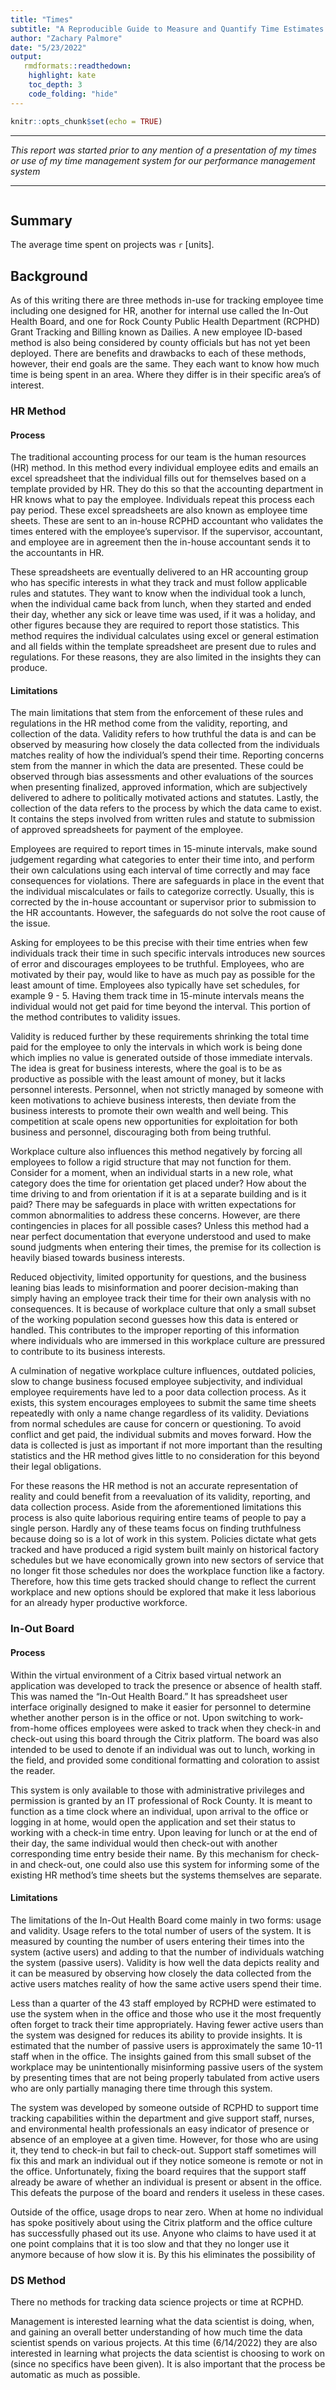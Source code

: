 ```yaml
---
title: "Times"
subtitle: "A Reproducible Guide to Measure and Quantify Time Estimates of Projects"
author: "Zachary Palmore"
date: "5/23/2022"
output: 
   rmdformats::readthedown:
    highlight: kate
    toc_depth: 3
    code_folding: "hide"
---
```


```r
knitr::opts_chunk$set(echo = TRUE)
```

<hr/>

<i>This report was started prior to any mention of a presentation of my times or use of my time management system for our performance management system</i>

<hr/>

```r

```

## Summary

The average time spent on projects was `r` [units].

## Background

As of this writing there are three methods in-use for tracking employee time including one designed for HR, another for internal use called the In-Out Health Board, and one for Rock County Public Health Department (RCPHD) Grant Tracking and Billing known as Dailies. A new employee ID-based method is also being considered by county officials but has not yet been deployed. There are benefits and drawbacks to each of these methods, however, their end goals are the same. They each want to know how much time is being spent in an area. Where they differ is in their specific area's of interest.

### HR Method

#### Process

The traditional accounting process for our team is the human resources (HR) method. In this method every individual employee edits and emails an excel spreadsheet that the individual fills out for themselves based on a template provided by HR. They do this so that the accounting department in HR knows what to pay the employee. Individuals repeat this process each pay period. These excel spreadsheets are also known as employee time sheets. These are sent to an in-house RCPHD accountant who validates the times entered with the employee's supervisor. If the supervisor, accountant, and employee are in agreement then the in-house accountant sends it to the accountants in HR.

These spreadsheets are eventually delivered to an HR accounting group who has specific interests in what they track and must follow applicable rules and statutes. They want to know when the individual took a lunch, when the individual came back from lunch, when they started and ended their day, whether any sick or leave time was used, if it was a holiday, and other figures because they are required to report those statistics. This method requires the individual calculates using excel or general estimation and all fields within the template spreadsheet are present due to rules and regulations. For these reasons, they are also limited in the insights they can produce.

#### Limitations

The main limitations that stem from the enforcement of these rules and regulations in the HR method come from the validity, reporting, and collection of the data. Validity refers to how truthful the data is and can be observed by measuring how closely the data collected from the individuals matches reality of how the individual's spend their time. Reporting concerns stem from the manner in which the data are presented. These could be observed through bias assessments and other evaluations of the sources when presenting finalized, approved information, which are subjectively delivered to adhere to politically motivated actions and statutes. Lastly, the collection of the data refers to the process by which the data came to exist. It contains the steps involved from written rules and statute to submission of approved spreadsheets for payment of the employee.

Employees are required to report times in 15-minute intervals, make sound judgement regarding what categories to enter their time into, and perform their own calculations using each interval of time correctly and may face consequences for violations. There are safeguards in place in the event that the individual miscalculates or fails to categorize correctly. Usually, this is corrected by the in-house accountant or supervisor prior to submission to the HR accountants. However, the safeguards do not solve the root cause of the issue.

Asking for employees to be this precise with their time entries when few individuals track their time in such specific intervals introduces new sources of error and discourages employees to be truthful. Employees, who are motivated by their pay, would like to have as much pay as possible for the least amount of time. Employees also typically have set schedules, for example 9 - 5. Having them track time in 15-minute intervals means the individual would not get paid for time beyond the interval. This portion of the method contributes to validity issues.

Validity is reduced further by these requirements shrinking the total time paid for the employee to only the intervals in which work is being done which implies no value is generated outside of those immediate intervals. The idea is great for business interests, where the goal is to be as productive as possible with the least amount of money, but it lacks personnel interests. Personnel, when not strictly managed by someone with keen motivations to achieve business interests, then deviate from the business interests to promote their own wealth and well being. This competition at scale opens new opportunities for exploitation for both business and personnel, discouraging both from being truthful.

Workplace culture also influences this method negatively by forcing all employees to follow a rigid structure that may not function for them. Consider for a moment, when an individual starts in a new role, what category does the time for orientation get placed under? How about the time driving to and from orientation if it is at a separate building and is it paid? There may be safeguards in place with written expectations for common abnormalities to address these concerns. However, are there contingencies in places for all possible cases? Unless this method had a near perfect documentation that everyone understood and used to make sound judgments when entering their times, the premise for its collection is heavily biased towards business interests.

Reduced objectivity, limited opportunity for questions, and the business leaning bias leads to misinformation and poorer decision-making than simply having an employee track their time for their own analysis with no consequences. It is because of workplace culture that only a small subset of the working population second guesses how this data is entered or handled. This contributes to the improper reporting of this information where individuals who are immersed in this workplace culture are pressured to contribute to its business interests.

A culmination of negative workplace culture influences, outdated policies, slow to change business focused employee subjectivity, and individual employee requirements have led to a poor data collection process. As it exists, this system encourages employees to submit the same time sheets repeatedly with only a name change regardless of its validity. Deviations from normal schedules are cause for concern or questioning. To avoid conflict and get paid, the individual submits and moves forward. How the data is collected is just as important if not more important than the resulting statistics and the HR method gives little to no consideration for this beyond their legal obligations.

For these reasons the HR method is not an accurate representation of reality and could benefit from a reevaluation of its validity, reporting, and data collection process. Aside from the aforementioned limitations this process is also quite laborious requiring entire teams of people to pay a single person. Hardly any of these teams focus on finding truthfulness because doing so is a lot of work in this system. Policies dictate what gets tracked and have produced a rigid system built mainly on historical factory schedules but we have economically grown into new sectors of service that no longer fit those schedules nor does the workplace function like a factory. Therefore, how this time gets tracked should change to reflect the current workplace and new options should be explored that make it less laborious for an already hyper productive workforce.

### In-Out Board

#### Process

Within the virtual environment of a Citrix based virtual network an application was developed to track the presence or absence of health staff. This was named the "In-Out Health Board." It has spreadsheet user interface originally designed to make it easier for personnel to determine whether another person is in the office or not. Upon switching to work-from-home offices employees were asked to track when they check-in and check-out using this board through the Citrix platform. The board was also intended to be used to denote if an individual was out to lunch, working in the field, and provided some conditional formatting and coloration to assist the reader.

This system is only available to those with administrative privileges and permission is granted by an IT professional of Rock County. It is meant to function as a time clock where an individual, upon arrival to the office or logging in at home, would open the application and set their status to working with a check-in time entry. Upon leaving for lunch or at the end of their day, the same individual would then check-out with another corresponding time entry beside their name. By this mechanism for check-in and check-out, one could also use this system for informing some of the existing HR method's time sheets but the systems themselves are separate.

#### Limitations

The limitations of the In-Out Health Board come mainly in two forms: usage and validity. Usage refers to the total number of users of the system. It is measured by counting the number of users entering their times into the system (active users) and adding to that the number of individuals watching the system (passive users). Validity is how well the data depicts reality and it can be measured by observing how closely the data collected from the active users matches reality of how the same active users spend their time.

Less than a quarter of the 43 staff employed by RCPHD were estimated to use the system when in the office and those who use it the most frequently often forget to track their time appropriately. Having fewer active users than the system was designed for reduces its ability to provide insights. It is estimated that the number of passive users is approximately the same 10-11 staff when in the office. The insights gained from this small subset of the workplace may be unintentionally misinforming passive users of the system by presenting times that are not being properly tabulated from active users who are only partially managing there time through this system.

The system was developed by someone outside of RCPHD to support time tracking capabilities within the department and give support staff, nurses, and environmental health professionals an easy indicator of presence or absence of an employee at a given time. However, for those who are using it, they tend to check-in but fail to check-out. Support staff sometimes will fix this and mark an individual out if they notice someone is remote or not in the office. Unfortunately, fixing the board requires that the support staff already be aware of whether an individual is present or absent in the office. This defeats the purpose of the board and renders it useless in these cases.

Outside of the office, usage drops to near zero. When at home no individual has spoke positively about using the Citrix platform and the office culture has successfully phased out its use. Anyone who claims to have used it at one point complains that it is too slow and that they no longer use it anymore because of how slow it is. By this his eliminates the possibility of

### DS Method

There no methods for tracking data science projects or time at RCPHD.

Management is interested learning what the data scientist is doing, when, and gaining an overall better understanding of how much time the data scientist spends on various projects. At this time (6/14/2022) they are also interested in learning what projects the data scientist is choosing to work on (since no specifics have been given). It is also important that the process be automatic as much as possible.
